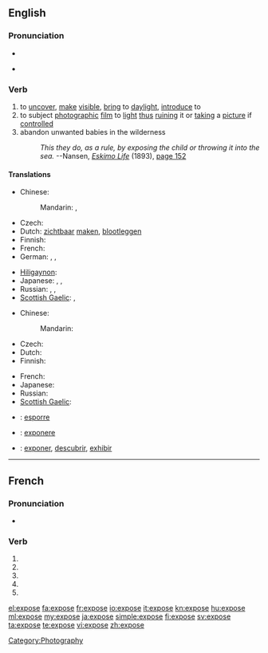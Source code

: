 {{also|exposé}}
==English==

===Pronunciation===
* {{audio|en-us-expose.ogg|Audio (US)}}

* {{rhymes|əʊz}}

===Verb===
{{en-verb|expos|ing}}

# to [[uncover]], [[make]] [[visible]], [[bring]] to [[daylight]], [[introduce]] to
# to subject [[photograph]]ic [[film]] to [[light]] [[thus]] [[ruin]]ing it or [[take|taking]] a [[picture]] if [[control]]led
# abandon unwanted babies in the wilderness
#:''This they do, as a rule, by exposing the child or throwing it into the sea.'' --Nansen, ''[[s:Eskimo Life|Eskimo Life]]'' (1893), [[s:Page:Eskimo Life.djvu/194|page 152]]

====Translations====
{{trans-top|to uncover, make visible, bring to daylight, introduce to}}
* Chinese:
*: Mandarin: {{t|cmn|揭露|tr=jiēlù|sc=Hani}},  {{t-|cmn|暴露|tr=bàolù|sc=Hani}}
* Czech: {{t-|cs|vystavit}}
* Dutch: [[zichtbaar]] [[maken]], [[blootleggen]]
* Finnish: {{t+|fi|paljastaa}}
* French: {{t+|fr|exposer}}
* German: {{t|de|aufdecken}},  {{t|de|offenbaren}},  {{t|de|entblößen}}
{{trans-mid}}
* [[Hiligaynon]]: {{tø|hil|abansada|alt=abansáda}}
* Japanese: {{t|ja|晒す|tr=さらす, sarasu|sc=Hani}},  {{t-|ja|暴く|tr=あばく, abaku}},  {{t|ja|暴露する|tr=ばくろする, bakuro-surú}}
* Russian: {{t|ru|выставлять|tr=vystavlját'}},  {{t|ru|раскрывать|tr=raskryvát'}},  {{t|ru|обнажать|tr=obnažát'}}
* [[Scottish Gaelic]]: {{t-|gd|foillsich|xs=Scottish Gaelic}}, {{t-|gd|rùisg|xs=Scottish Gaelic}}
{{trans-bottom}}

{{trans-top|to subject photographic film to light thus ruining it or taking a picture if controlled}}
* Chinese:
*: Mandarin: {{t|cmn|曝光|tr=pùguāng|sc=Hani}}
* Czech: {{t-|cs|exponovat}}
* Dutch: {{t+|nl|blootstellen}}
* Finnish: {{t-|fi|valottaa}}
{{trans-mid}}
* French: {{t+|fr|exposer}}
* Japanese: {{t|ja|露光させる|tr=ろこうさせる, rokō-saseru}}
* Russian: {{t|ru|делать выдержку|tr=délat' výderžku}}
* [[Scottish Gaelic]]: {{t-|gd|nochd|xs=Scottish Gaelic}}
{{trans-bottom}}

{{checktrans-top}}
* {{ttbc|Italian}}: [[esporre]]
{{checktrans-mid}}
* {{ttbc|Latin}}: [[exponere]]
* {{ttbc|Spanish}}: [[exponer]], [[descubrir]], [[exhibir]]
{{checktrans-bottom}}

[[Category:Photography]]

----

==French==

===Pronunciation===
* {{IPA|lang=fr|/ɛk.spoz/}}

===Verb===
{{fr-verb form}}

# {{conjugation of|exposer||1|s|pres|ind|lang=fr}}
# {{conjugation of|exposer||3|s|pres|ind|lang=fr}}
# {{conjugation of|exposer||1|s|pres|sub|lang=fr}}
# {{conjugation of|exposer||1|s|pres|sub|lang=fr}}
# {{conjugation of|exposer||2|s|imp|lang=fr}}

[[el:expose]]
[[fa:expose]]
[[fr:expose]]
[[io:expose]]
[[it:expose]]
[[kn:expose]]
[[hu:expose]]
[[ml:expose]]
[[my:expose]]
[[ja:expose]]
[[simple:expose]]
[[fi:expose]]
[[sv:expose]]
[[ta:expose]]
[[te:expose]]
[[vi:expose]]
[[zh:expose]]